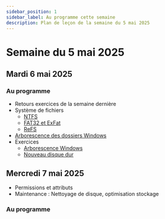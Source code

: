 ```yaml
---
sidebar_position: 1
sidebar_label: Au programme cette semaine
description: Plan de leçon de la semaine du 5 mai 2025
---
```


# Semaine du 5 mai 2025

## Mardi 6 mai 2025

### Au programme

- Retours exercices de la semaine dernière
- Système de fichiers
  - [NTFS](./NTFS.mdx)
  - [FAT32 et ExFat](./FAT32_ExFat.mdx)
  - [ReFS](./ReFS.mdx)
- [Arborescence des dossiers Windows](./arborescence_windows.mdx)
- Exercices
  - [Arborescence Windows](./Exercices/arborescence_windows.mdx)
  - [Nouveau disque dur](./Exercices/nouveau_disque_partition.mdx)

## Mercredi 7 mai 2025

- Permissions et attributs
- Maintenance : Nettoyage de disque, optimisation stockage

### Au programme


